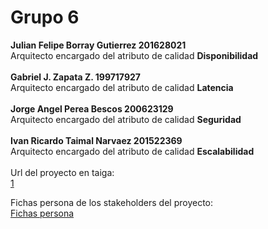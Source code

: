 
=Grupo 6=
'''Julian Felipe Borray Gutierrez 201628021'''<br />
Arquitecto encargado del atributo de calidad '''Disponibilidad'''<br /><br />
'''Gabriel J. Zapata Z. 199717927'''<br />
Arquitecto encargado del atributo de calidad '''Latencia'''<br /><br />
'''Jorge Angel Perea Bescos 200623129'''<br />
Arquitecto encargado del atributo de calidad '''Seguridad'''<br /><br />
'''Ivan Ricardo Taimal Narvaez 201522369'''<br />
Arquitecto encargado del atributo de calidad '''Escalabilidad'''<br /><br />

Url del proyecto en taiga: <br/>
[https://tree.taiga.io/project/itaimal-miso_4206_grupo_6/]

Fichas persona de los stakeholders del proyecto:<br/>
[[Fichas persona]]